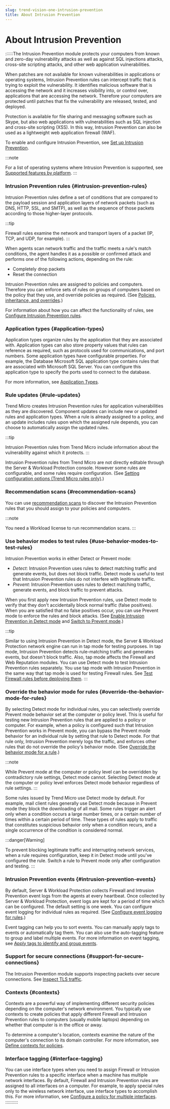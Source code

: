```yaml
---
slug: trend-vision-one-intrusion-prevention
title: About Intrusion Prevention
---
```

# About Intrusion Prevention

::::::The Intrusion Prevention module protects your computers from known and zero-day vulnerability attacks as well as against SQL injections attacks, cross-site scripting attacks, and other web application vulnerabilities.

When patches are not available for known vulnerabilities in applications or operating systems, Intrusion Prevention rules can intercept traffic that is trying to exploit the vulnerability. It identifies malicious software that is accessing the network and it increases visibility into, or control over, applications that are accessing the network. Therefore your computers are protected until patches that fix the vulnerability are released, tested, and deployed.

Protection is available for file sharing and messaging software such as Skype, but also web applications with vulnerabilities such as SQL injection and cross-site scripting (XSS). In this way, Intrusion Prevention can also be used as a lightweight web application firewall (WAF).

To enable and configure Intrusion Prevention, see [Set up Intrusion Prevention](set-up-intrusion-prevention.mdx).

:::note

For a list of operating systems where Intrusion Prevention is supported, see [Supported features by platform](supported-features-linux-platform.mdx).
:::

### Intrusion Prevention rules {#intrusion-prevention-rules}

Intrusion Prevention rules define a set of conditions that are compared to the payload session and application layers of network packets (such as DNS, HTTP, SSL, and SMTP), as well as the sequence of those packets according to those higher-layer protocols.

:::tip

Firewall rules examine the network and transport layers of a packet (IP, TCP, and UDP, for example).
:::

When agents scan network traffic and the traffic meets a rule's match conditions, the agent handles it as a possible or confirmed attack and performs one of the following actions, depending on the rule:

- Completely drop packets
- Reset the connection

Intrusion Prevention rules are assigned to policies and computers. Therefore you can enforce sets of rules on groups of computers based on the policy that they use, and override policies as required. (See [Policies, inheritance, and overrides](policies-inheritance-overrides.mdx).)

For information about how you can affect the functionality of rules, see [Configure Intrusion Prevention rules](config-intrusion-prevention-rules.mdx).

### Application types {#application-types}

Application types organize rules by the application that they are associated with. Application types can also store property values that rules can reference as required, such as protocols used for communications, and port numbers. Some application types have configurable properties. For example, the Database Microsoft SQL application type contains rules that are associated with Microsoft SQL Server. You can configure this application type to specify the ports used to connect to the database.

For more information, see [Application Types](application-types.mdx).

### Rule updates {#rule-updates}

Trend Micro creates Intrusion Prevention rules for application vulnerabilities as they are discovered. Component updates can include new or updated rules and application types. When a rule is already assigned to a policy, and an update includes rules upon which the assigned rule depends, you can choose to automatically assign the updated rules.

:::tip

Intrusion Prevention rules from Trend Micro include information about the vulnerability against which it protects.
:::

Intrusion Prevention rules from Trend Micro are not directly editable through the Server & Workload Protection console. However some rules are configurable, and some rules require configuration. (See [Setting configuration options (Trend Micro rules only)](config-intrusion-prevention-rules.mdx).)

### Recommendation scans {#recommendation-scans}

You can use [recommendation scans](recommendation-scans-intro.mdx) to discover the Intrusion Prevention rules that you should assign to your policies and computers.

:::note

You need a Workload license to run recommendation scans.
:::

### Use behavior modes to test rules {#use-behavior-modes-to-test-rules}

Intrusion Prevention works in either Detect or Prevent mode:

- *Detect*: Intrusion Prevention uses rules to detect matching traffic and generate events, but does not block traffic. Detect mode is useful to test that Intrusion Prevention rules do not interfere with legitimate traffic.
- *Prevent*: Intrusion Prevention uses rules to detect matching traffic, generate events, and block traffic to prevent attacks.

When you first apply new Intrusion Prevention rules, use Detect mode to verify that they don't accidentally block normal traffic (false positives). When you are satisfied that no false positives occur, you can use Prevent mode to enforce the rules and block attacks. (See [Enable Intrusion Prevention in Detect mode](set-up-intrusion-prevention.mdx) and [Switch to Prevent mode](set-up-intrusion-prevention.mdx).)

:::tip

Similar to using Intrusion Prevention in Detect mode, the Server & Workload Protection network engine can run in tap mode for testing purposes. In tap mode, Intrusion Prevention detects rule-matching traffic and generates events, but doesn't block traffic. Also, tap mode affects the Firewall and Web Reputation modules. You can use Detect mode to test Intrusion Prevention rules separately. You use tap mode with Intrusion Prevention in the same way that tap mode is used for testing Firewall rules. See [Test Firewall rules before deploying them](set-up-firewall.mdx).
:::

### Override the behavior mode for rules {#override-the-behavior-mode-for-rules}

By selecting Detect mode for individual rules, you can selectively override Prevent mode behavior set at the computer or policy level. This is useful for testing new Intrusion Prevention rules that are applied to a policy or computer. For example, when a policy is configured such that Intrusion Prevention works in Prevent mode, you can bypass the Prevent mode behavior for an individual rule by setting that rule to Detect mode. For that rule only, Intrusion Prevention merely logs the traffic, and enforces other rules that do not override the policy's behavior mode. (See [Override the behavior mode for a rule](config-intrusion-prevention-rules.mdx).)

:::note

While Prevent mode at the computer or policy level can be overridden by contradictory rule settings, Detect mode cannot. Selecting Detect mode at the computer or policy level enforces Detect mode behavior regardless of rule settings.
:::

Some rules issued by Trend Micro use Detect mode by default. For example, mail client rules generally use Detect mode because in Prevent mode they block the downloading of all mail. Some rules trigger an alert only when a condition occurs a large number times, or a certain number of times within a certain period of time. These types of rules apply to traffic that constitutes suspicious behavior only when a condition recurs, and a single occurrence of the condition is considered normal.

:::danger[Warning]

To prevent blocking legitimate traffic and interrupting network services, when a rule requires configuration, keep it in Detect mode until you've configured the rule. Switch a rule to Prevent mode only after configuration and testing.
:::

### Intrusion Prevention events {#intrusion-prevention-events}

By default, Server & Workload Protection collects Firewall and Intrusion Prevention event logs from the agents at every heartbeat. Once collected by Server & Workload Protection, event logs are kept for a period of time which can be configured. The default setting is one week. You can configure event logging for individual rules as required. (See [Configure event logging for rules](config-intrusion-prevention-rules.mdx).)

Event tagging can help you to sort events. You can manually apply tags to events or automatically tag them. You can also use the auto-tagging feature to group and label multiple events. For more information on event tagging, see [Apply tags to identify and group events](apply-tags-identify-group-events.mdx).

### Support for secure connections {#support-for-secure-connections}

The Intrusion Prevention module supports inspecting packets over secure connections. See [Inspect TLS traffic](inspect-tls-traffic.mdx).

### Contexts {#contexts}

Contexts are a powerful way of implementing different security policies depending on the computer's network environment. You typically use contexts to create policies that apply different Firewall and Intrusion Prevention rules to computers (usually mobile laptops) depending on whether that computer is in the office or away.

To determine a computer's location, contexts examine the nature of the computer's connection to its domain controller. For more information, see [Define contexts for policies](define-contexts-for-use-policies.mdx).

### Interface tagging {#interface-tagging}

You can use interface types when you need to assign Firewall or Intrusion Prevention rules to a specific interface when a machine has multiple network interfaces. By default, Firewall and Intrusion Prevention rules are assigned to all interfaces on a computer. For example, to apply special rules only to the wireless network interface, use interface types to accomplish this. For more information, see [Configure a policy for multiple interfaces](detect-configure-interfaces.mdx).
::::::::::
